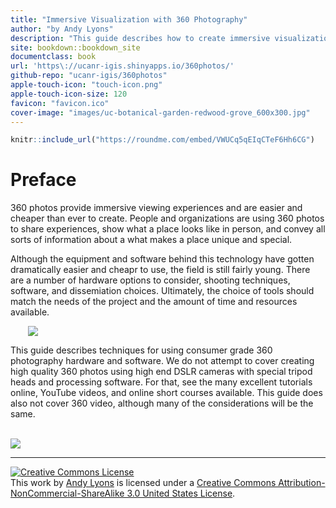 ```yaml
---
title: "Immersive Visualization with 360 Photography"
author: "by Andy Lyons"
description: "This guide describes how to create immersive visualizations with consumer grade 360 photography hardware and software"
site: bookdown::bookdown_site
documentclass: book
url: 'https\://ucanr-igis.shinyapps.io/360photos/'
github-repo: "ucanr-igis/360photos"
apple-touch-icon: "touch-icon.png"
apple-touch-icon-size: 120
favicon: "favicon.ico"
cover-image: "images/uc-botanical-garden-redwood-grove_600x300.jpg"
---
```


```r
knitr::include_url("https://roundme.com/embed/VWUCq5qEIqCTeF6Hh6CG")
```

# Preface {-}

360 photos provide immersive viewing experiences and are easier and cheaper than ever to create. People and organizations are using 360 photos to share experiences, show what a place looks like in person, and convey all sorts of information about a what makes a place unique and special.

Although the equipment and software behind this technology have gotten dramatically easier and cheapr to use, the field is still fairly young. There are a number of hardware options to consider, shooting techniques, software, and dissemiation choices. Ultimately, the choice of tools should match the needs of the project and the amount of time and resources available.


![](images/uc-botanical-garden-redwood-grove_600x300.jpg){style="margin-left:2em;"}

This guide describes techniques for using consumer grade 360 photography hardware and software. We do not attempt to cover creating high quality 360 photos using high end DSLR cameras with special tripod heads and processing software. For that, see the many excellent tutorials online, YouTube videos, and online short courses available. This guide does also not cover 360 video, although many of the considerations will be the same.

\
[![](images/igis-anr_horiz_550x58.png)](http://igis.ucanr.edu/){target="_blank"}

---

<a rel="license" href="http://creativecommons.org/licenses/by-nc-sa/3.0/us/"><img alt="Creative Commons License" style="border-width:0" src="https://i.creativecommons.org/l/by-nc-sa/3.0/us/88x31.png" /></a><br />This work by [Andy Lyons](http://igis.ucanr.edu/People/?facultyid=32909) is licensed under a <a rel="license" href="http://creativecommons.org/licenses/by-nc-sa/3.0/us/">Creative Commons Attribution-NonCommercial-ShareAlike 3.0 United States License</a>.


